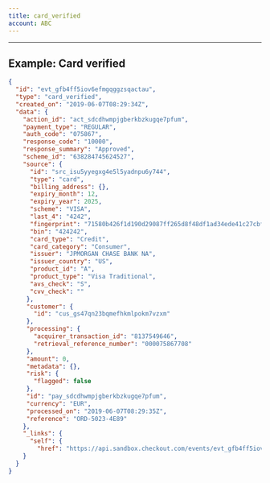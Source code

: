 ```yaml
---
title: card_verified
account: ABC
---
```


---

## Example: Card verified

```json
{
  "id": "evt_gfb4ff5iov6efmgqggzsqactau",
  "type": "card_verified",
  "created_on": "2019-06-07T08:29:34Z",
  "data": {
    "action_id": "act_sdcdhwmpjgberkbzkugqe7pfum",
    "payment_type": "REGULAR",
    "auth_code": "075867",
    "response_code": "10000",
    "response_summary": "Approved",
    "scheme_id": "638284745624527",
    "source": {
      "id": "src_isu5yyegxg4e5l5yadnpu6y744",
      "type": "card",
      "billing_address": {},
      "expiry_month": 12,
      "expiry_year": 2025,
      "scheme": "VISA",
      "last_4": "4242",
      "fingerprint": "71580b426f1d190d29087ff265d8f48df1ad34ede41c27cbff9d23c1a14d1776",
      "bin": "424242",
      "card_type": "Credit",
      "card_category": "Consumer",
      "issuer": "JPMORGAN CHASE BANK NA",
      "issuer_country": "US",
      "product_id": "A",
      "product_type": "Visa Traditional",
      "avs_check": "S",
      "cvv_check": ""
     },
     "customer": {
       "id": "cus_gs47qn23bqmefhkmlpokm7vzxm"
     },
     "processing": {
       "acquirer_transaction_id": "8137549646",
       "retrieval_reference_number": "000075867708"
     },
     "amount": 0,
     "metadata": {},
     "risk": {
       "flagged": false
     },
     "id": "pay_sdcdhwmpjgberkbzkugqe7pfum",
     "currency": "EUR",
     "processed_on": "2019-06-07T08:29:35Z",
     "reference": "ORD-5023-4E89"
    },
    "_links": {
      "self": {
        "href": "https://api.sandbox.checkout.com/events/evt_gfb4ff5iov6efmgqggzsqactau"
    }
  }
}
```